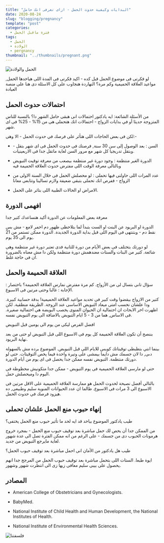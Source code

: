 ```yaml
---
title: "البدايات وكيفية حدوث الحمل - ازاى تعرفى انك حامل"
date: 2020-08-24
slug: "blogging/pregnancy"
template: "post"
categories:
  - فترة ماقبل الحمل
tags:
  - الحمل
  - الولادة
  - pergnancy
thumbnail: "../thumbnails/pregnant.png"
---
```


![الحمل والولادة](../images/pregnancy.svg)

لو فكرتى فى موضوع الحمل قبل كده - اكيد فكرتى فى المدة اللى هياخدها الحمل, مواعيد العلاقة الحميمية وكم مرة؟ النهاردة هنجاوب على كل الاسئلة دى هنا على منصة العيادة

## احتمالات حدوث الحمل

من الأسئلة الشائعة: ايه يادكتور احتمالات انى هبقى حامل الشهر دا؟ بالنسبة للناس المتزوجة حديثا أو في بدايات الزواج - احتمالات انك هتحملى هى من 15% - 25% فى اى شهر.

لكن فى بعض الحاجات اللى هتأثر على فرصك في حدوث الحمل - الا وهى:-

- السن : بعد الوصول إلى سن 30 سنة, فرصتك فى حدوث الحمل فى اى شهر بتقل - وبتقل تدريجيا كل شهر مع مرور السن لغاية ماتقل جدا فى الاربعينيات.

- الدورة الغير منتظمة : وجود دورة غير منتظمة بيصعب من معرفة توقيت التبويض وبالتالى معرفة الوقت اللى مفترض حدوث العلاقة الحميمة فيه

- عدد المرات اللى حاولتى فيها تحملى : لو محصلش الحمل فى خلال السنة الاولى من الزواج - ففرص انك تحملى بتبقى ضعيفة ولازم تسالينا وتتابعى معانا

- الامراض او الحالات الطبية اللى بتاثر على الحمل.

## افهمى الدورة

معرفة بعض المعلومات عن الدورة أكيد هتساعدك كتير جدا

الدورة او البريود عن البنت او الست بتبدأ لما بتلاحظى ظهور دم احمر لامع - مش بس نقط دم - وبتنتهى فى اليوم اللى قبل بداية الدورة الجديدة. الدورة ممكن تستمر من 21 يوم الى 35 يوم.

لو دورتك بتختلف فى بعض الأيام من دورة للتانية فدى تعتبر دورة غير منتظمة وهى شائعة. كتير من البنات والستات معندهمش دورة منتظمة ولكن دا مش معناه بالضرورة ان فى حاجة غلط.

## العلاقة الحميمة والحمل

سؤال تانى بتسال لى من الأزواج. كم مرة مفترض نمارس العلاقة الحميمة؟ باختصار : الإجابة : غالبا وحتى مرتين فى الاسبوع.

كتير من الازواج بيقضوا وقت كبير فى تحديد مواعيد العلاقة الحميمية! بدقة حسابية كبيرة. ودا علشان نحسب امتى ميعاد التبويض الاساسى عند الزوجة. الطريقة منطقية. لكن اظهرت اخر الابحاث ان احتمالية ان الحيوان المنوى يخصب البويضة هي احتمالية صغيرة. فى الاساس, هما من 3 - 5 ايام التبويض بالاضافة الى يوم التبويض نفسه.

افضل الفرص ليكى من يوم الى يومين قبل التبويض

بننصح أن تكون العلاقة الحميمة كل يوم فى الاسبوع اللى قبل التبويض او حتى من بعد نهاية البريود.

بينما انتي بتظبطى توقيتاتك كويس للايام اللي قبل التبويض. الموضوع برده مش بالسهولة دىى, دا لان جسمك مش دايما بيمشى على وتيرة واحدة فيما يخص التوقيتات. حتى لو دورتك منتظمة. التبويض نفسه ممكن جدا يحصل فى اى يوم من أيام الدورة.

حتى لو مارسى العلاقة الحميمية فى يوم التبويض - ممكن جدا متكونيش محظوظة فى اليوم دا وميحصلش حمل.

بالتالي أفضل نصيحة لحدوث الحمل هو ممارسة العلاقة الحميمية على الاقل مرتين فى الاسبوع الى 3 مرات فى الاسبوع. طالما ان عدد الحيوانات المنوية سليم وطبيعى, ده هيزود فرصك في حدوث الحمل.

## إنهاء حبوب منع الحمل علشان تحملى

طيب يادكتور الموضوع بياخد قد ايه لحد ما تأثير حبوب منع الحمل يختفى؟

من الممكن جدا أن يحص لك حمل مباشرة بعد توقيف حبوب منع الحمل - بمجرد خروج هرمونات الحبوب دى من جسمك - على الرغم من انه ممكن الفترة تصل الى عدة شهور لغاية مايرجع التبويض من جديد.

طيب هل يادكتور من الأمان انى احمل مباشرة بعد توقيف حبوب الحمل؟

ايوة طبعا. الستات اللى بتحمل مباشرة بعد توقيف حبوب الحمل من المرجح جدا انهم يحصول على بيبى سليم معافى زيها زى الى انتظرت شهور وشهور.

## المصادر

- American College of Obstetricians and Gynecologists.

- BabyMed.

- National Institute of Child Health and Human Development, the National Institutes of Health.

- National Institute of Environmental Health Sciences.

![فلسفتنا](<../images/obgyn (1).png>)
